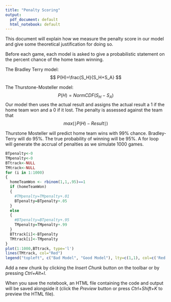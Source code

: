 ```yaml
---
title: "Penalty Scoring"
output:
  pdf_document: default
  html_notebook: default
---
```


This document will explain how we measure the penalty score in our model and give some theoretical justification for doing so.

Before each game, each model is asked to give a probabilistic statement on the percent chance of the home team winning. 

The Bradley Terry model:
$$
P(H)=\frac{S_H}{S_H+S_A}
$$

The Thurstone-Mosteller model:
$$
P(H) = NormCDF(S_H-S_A)
$$
Our model then uses the actual result and assigns the actual result a 1 if the home team won and a 0 if it lost. The penalty is assessed against the team that
$$
max(\mid{P(H)-Result}\mid)
$$



Thurstone Mosteller will predict home team wins with 99% chance. Bradley-Terry will do 95%. The true probability of winning will be 95%. A for loop will generate the accrual of penalties as we simulate 1000 games.
```r
BTpenalty<-0
TMpenalty<-0
BTtrack<-NULL
TMtrack<-NULL
for (i in 1:1000)
{
  homeTeamWon <- rbinom(1,1,.95)==1
  if (homeTeamWon)
  {
    #TMpenalty=TMpenalty+.01
    BTpenalty=BTpenalty+.05
  }
  else
  {
    #BTpenalty=BTpenalty+.95
    TMpenalty=TMpenalty+.99
  }
  BTtrack[i]<-BTpenalty
  TMtrack[i]<-TMpenalty
}
plot(1:1000,BTtrack, type='l')
lines(TMtrack, col="Red")
legend("topleft", c("Bad Model", "Good Model"), lty=c(1,1), col=c('Red', 'Black'))

```

Add a new chunk by clicking the *Insert Chunk* button on the toolbar or by pressing *Ctrl+Alt+I*.

When you save the notebook, an HTML file containing the code and output will be saved alongside it (click the *Preview* button or press *Ctrl+Shift+K* to preview the HTML file).
